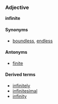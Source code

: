 ===Adjective===
'''infinite'''

====Synonyms====
*[[boundless]], [[endless]]

====Antonyms====
*[[finite]]

====Derived terms====
*[[infinitely]]
*[[infinitesimal]]
*[[infinity]]